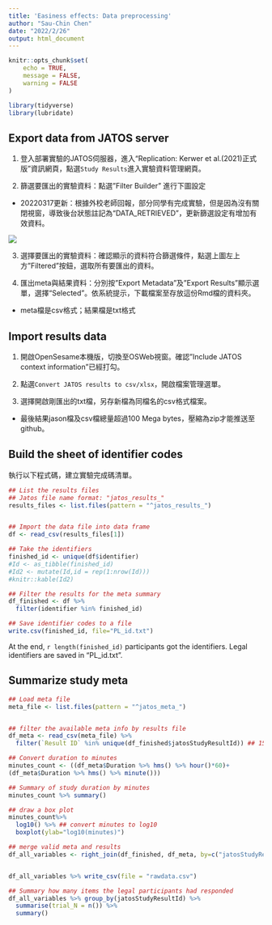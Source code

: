 ```yaml
---
title: 'Easiness effects: Data preprocessing'
author: "Sau-Chin Chen"
date: "2022/2/26"
output: html_document
---
```


```r
knitr::opts_chunk$set(
	echo = TRUE,
	message = FALSE,
	warning = FALSE
)

library(tidyverse)
library(lubridate)
```

## Export data from JATOS server

1. 登入部署實驗的JATOS伺服器，進入“Replication: Kerwer et al.(2021)正式版”資訊網頁，點選`Study Results`進入實驗資料管理網頁。

2. 篩選要匯出的實驗資料：點選"Filter Builder" 進行下圖設定

* 20220317更新：根據外校老師回報，部分同學有完成實驗，但是因為沒有關閉視窗，導致後台狀態註記為“DATA_RETRIEVED”，更新篩選設定有增加有效資料。

![](img/Results_export001.png)

3. 選擇要匯出的實驗資料：確認顯示的資料符合篩選條件，點選上圖左上方"Filtered"按鈕，選取所有要匯出的資料。

4. 匯出meta與結果資料：分別按"Export Metadata"及”Export Results"顯示選單，選擇“Selected"。依系統提示，下載檔案至存放這份Rmd檔的資料夾。

- meta檔是csv格式；結果檔是txt格式


## Import results data

1. 開啟OpenSesame本機版，切換至OSWeb視窗。確認”Include JATOS context  information"已經打勾。

2. 點選`Convert JATOS results to csv/xlsx`，開啟檔案管理選單。

3. 選擇開啟剛匯出的txt檔，另存新檔為同檔名的csv格式檔案。

- 最後結果jason檔及csv檔總量超過100 Mega bytes，壓縮為zip才能推送至github。

## Build the sheet of identifier codes

執行以下程式碼，建立實驗完成碼清單。

```r
## List the results files
## Jatos file name format: "jatos_results_"
results_files <- list.files(pattern = "^jatos_results_")


## Import the data file into data frame
df <- read_csv(results_files[1])

## Take the identifiers
finished_id <- unique(df$identifier)
#Id <- as_tibble(finished_id)
#Id2 <- mutate(Id,id = rep(1:nrow(Id)))
#knitr::kable(Id2)

## Filter the results for the meta summary
df_finished <- df %>%
  filter(identifier %in% finished_id)

## Save identifier codes to a file
write.csv(finished_id, file="PL_id.txt")
```


At the end, `r length(finished_id)` participants got the identifiers. Legal identifiers are saved in "PL_id.txt".


## Summarize study meta

```r
## Load meta file
meta_file <- list.files(pattern = "^jatos_meta_")


## filter the available meta info by results file
df_meta <- read_csv(meta_file) %>%
  filter(`Result ID` %in% unique(df_finished$jatosStudyResultId)) ## 150 participants had a legal finish

## Convert duration to minutes
minutes_count <- ((df_meta$Duration %>% hms() %>% hour()*60)+
(df_meta$Duration %>% hms() %>% minute())) 

## Summary of study duration by minutes 
minutes_count %>% summary()

## draw a box plot
minutes_count%>%
  log10() %>% ## convert minutes to log10
  boxplot(ylab="log10(minutes)")

## merge valid meta and results
df_all_variables <- right_join(df_finished, df_meta, by=c("jatosStudyResultId" = "Result ID"))


df_all_variables %>% write_csv(file = "rawdata.csv")

## Summary how many items the legal participants had responded
df_all_variables %>% group_by(jatosStudyResultId) %>%
  summarise(trial_N = n()) %>%
  summary()
```

